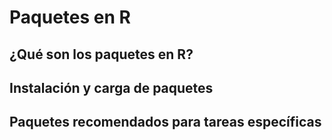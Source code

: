 # Paquetes en R

## ¿Qué son los paquetes en R?

## Instalación y carga de paquetes

## Paquetes recomendados para tareas específicas
